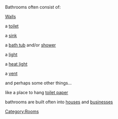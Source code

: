 
Bathrooms often consist of:

[[Walls]]

a [[toilet]]


a [[sink]]

a [[bath tub]] and/or [[shower]]

a [[light]]

a [[heat light]]

a [[vent]]

and perhaps some other things...

like a place to hang [[toilet paper]]


bathrooms are built often into [[houses]] and [[business|businesses]]

[[Category:Rooms]]